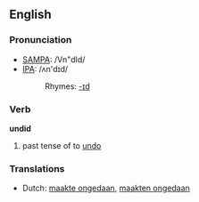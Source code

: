 ==English==

===Pronunciation===
*[[w:SAMPA|SAMPA]]: /Vn"dId/
*[[w:IPA|IPA]]: /ʌn'dɪd/
*:Rhymes: [[Rhymes:English:-ɪd|-ɪd]]

===Verb===
'''undid'''

# past tense of to [[undo]]

===Translations===
*Dutch: [[maakte ongedaan]], [[maakten ongedaan]]